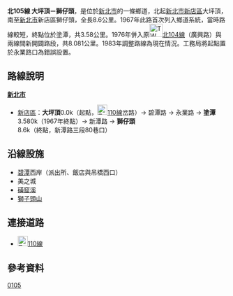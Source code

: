 {{Infobox TwRoad|
|Type=th
|Code=北105線
|Num=tp105
|Name=碧潭路、永業路、新潭路
|Level=鄉道
|Length=8.600
|Start=[[新北市|新北市]][[新店區|新店區]]大坪頂
|End=新北市新店區獅仔頭{{r|shizitou}}
}}
'''北105線 大坪頂－獅仔頭'''，{{r|shizitou}}是位於[[新北市|新北市]]的一條鄉道，北起[[新北市|新北市]][[新店區|新店區]]大坪頂，南至[[新北市|新北市]]新店區獅仔頭，{{r|shizitou}}全長8.6公里。{{r|thb}}1967年此路首次列入鄉道系統{{r|gazette1967}}，當時路線較短，終點位於塗潭，共3.58公里。1976年併入原[[File:TW_THWtp104.png|30px]][[北104線|北104線]]（廣興路）與兩線間新開闢路段，共8.081公里。1983年調整路線為現在情況。工務局將起點置於永業路口為錯誤設置。

== 路線說明 ==
;'''[[新北市|新北市]]'''
*[[新店區|新店區]]：'''大坪頂'''0.0k（起點，[[File:TW_CHW110.svg|23px]][[縣道110號|110線]]岔路）→ 碧潭路 → 永業路 → '''塗潭'''3.580k（1967年終點）→ 新潭路 → '''獅仔頭'''8.6k（終點，新潭路三段80巷口）

== 沿線設施 ==
*[[碧潭|碧潭]]西岸（派出所、飯店與吊橋西口）
*美之城
*[[磺窟溪|磺窟溪]]
*[[獅子頭山|獅子頭山]]

== 連接道路 ==
*[[File:TW_CHW110.svg|23px]][[縣道110號|110線]]

== 參考資料 ==
{{reflist|refs=

<ref name="shizitou">公路總局資料誤將本線終點地名作'''廣興'''，依今日實際終點位置應改'''獅仔頭'''為宜。廣興為1976年時終點。</ref>

<ref name="thb">{{cite web |url=http://spreadsheets.google.com/pub?key=0Avc0r7dng8JrdFF0YmRlSEl1dWhxVmJtR2hwZDFmcFE&gid=0 |title=臺北縣鄉道公路路線表 |accessdate=2010-08-21 |date=2010-07-19 |publisher=公路總局 |archive-date=2014-04-20 |archive-url=https://web.archive.org/web/20140420112137/https://spreadsheets.google.com/pub?key=0Avc0r7dng8JrdFF0YmRlSEl1dWhxVmJtR2hwZDFmcFE&gid=0 |dead-url=yes }}</ref>

<ref name="gazette1967">{{cite web |url=http://gaz.ncl.edu.tw/detail.jsp?sysid=E0919092 |title=公告「臺灣省省、縣、鄉道及專用公路變更暨新闢路線里程表」 |accessdate=2010-08-19 |date=1967-07-22 |work=政府公報資訊網 |publisher=臺灣省政府 |archive-date=2021-04-06 |archive-url=https://web.archive.org/web/20210406140832/https://gaz.ncl.edu.tw/detail.jsp?sysid=E0919092 |dead-url=yes }}</ref>

}}

{{新北市鄉道}}

[[Category:新北市區道|0105]]